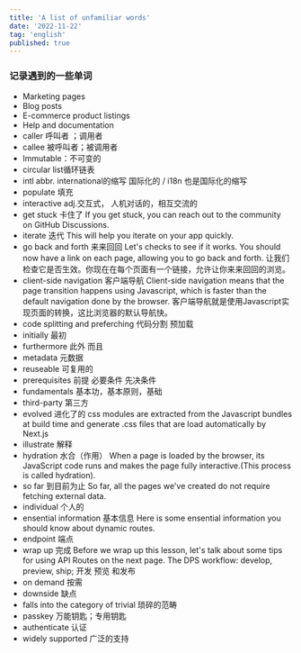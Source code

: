 ```yaml
---
title: 'A list of unfamiliar words'
date: '2022-11-22'
tag: 'english'
published: true
---
```


### 记录遇到的一些单词
- Marketing pages
- Blog posts
- E-commerce product listings
- Help and documentation
- caller 呼叫者 ；调用者
- callee 被呼叫者；被调用者
- Immutable：不可变的
- circular list循环链表
- intl abbr. international的缩写 国际化的 / i18n 也是国际化的缩写
- populate 填充
- interactive adj.交互式， 人机对话的，相互交流的
- get stuck 卡住了
 If you get stuck, you can reach out to the community on GitHub Discussions.
- iterate 迭代
This will help you iterate on your app quickly.
- go back and forth 来来回回
Let's checks to see if it works. You should now have a link on each page, allowing you to go back and forth.
让我们检查它是否生效。你现在在每个页面有一个链接，允许让你来来回回的浏览。 
- client-side navigation 客户端导航
Client-side navigation means that the page transition happens using Javascript, which is faster than the default navigation done by the browser.
客户端导航就是使用Javascript实现页面的转换，这比浏览器的默认导航快。
- code splitting and preferching  代码分割 预加载
- initially 最初
- furthermore  此外 而且
- metadata 元数据
- reuseable 可复用的
- prerequisites 前提 必要条件 先决条件
- fundamentals 基本功，基本原则，基础
- third-party 第三方
- evolved  进化了的
css modules are extracted from the Javascript bundles at build time and generate .css files that are load automatically by Next.js
- illustrate 解释
- hydration 水合（作用）
When a page is loaded by the browser, its JavaScript code runs and makes the page fully interactive.(This process is called hydration).
- so far 到目前为止
So far, all the pages we've created do not require fetching external data.
- individual 个人的
- ensential information 基本信息
Here is some ensential information you should know about dynamic routes.
- endpoint 端点
- wrap up  完成
Before we wrap up this lesson, let's talk about some tips for using API Routes on the next page.
The DPS workflow: develop, preview, ship; 开发 预览 和发布
- on demand 按需
- downside 缺点
- falls into the category of trivial 琐碎的范畴
- passkey 万能钥匙；专用钥匙
- authenticate 认证
- widely supported 广泛的支持
